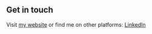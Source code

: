 ## Get in touch

Visit [my website](https://www.lekoarts.de?utm_source=cara&utm_medium=Starter) or find me on other platforms:  [LinkedIn](https://www.linkedin.com/in/soumen-ghosh-a717241b7/)
